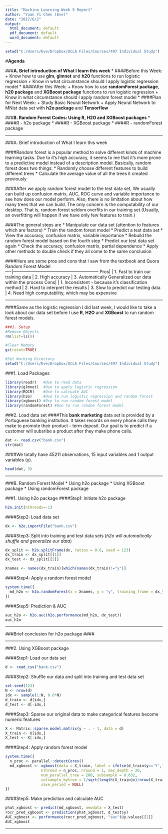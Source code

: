 ```yaml
---
title: "Machine Learning Week 9 Report"
author: "Yuan Yi Chen (Eve)"
date: "2017/6/2"
output:
  html_document: default
  pdf_document: default
  word_document: default
---
```


```r
setwd("C:/Users/Eve/Dropbox/UCLA Files/Courses/497 Individual Study")
```
#**Agenda**

###**A. Brief introduction of What I learn this week**
  * ####Before this Week: 
    + Know how to use **glm**, **glmnet** and **h20** functions to run logistic regression
    + Know in what circumstance should I apply logistic regression model
  * ####After this Week:
    + Know how to use **randomForest package**, **h20 package** and **XGBoost package** functions to run logistic regression
    + Know in what circumstance should I apply random forest model
  * ####Plan for Next Week:
    + Study Basic Neural Network
    + Apply Neural Network to MNist data set with **h2o package** and **Tensorflow**
    
###**B. Random Forest Codes: Using R, H2O and XGBoost packages**
  * ####R - h2o package
  * ####R - XGBoost package
  * ####R - randomForest package
  

***

###A. Brief introduction of What I learn this week

####Random forest is a popular method to solve different kinds of machine learning tasks. Due to it's high accuracy, it seems to me that it's more prone to a predictive model instead of a description model. Basically, random forest does two things:
  * Randomly choose different features to build different trees
  * Calculate the average value of all the trees it created previously

####After we apply random forest model to the test data set, We usually can build up confusion matrix, AUC, ROC curve and variable importance to see how does our model perform. Also, there is no limitation about how many trees that we can build. The only concern is the computability of our desktop. That is, random forest seldom overfits in our training set.(Usually, an overfitting will happen if we have only few features to train.) 

####The general steps are
  * Manipulate our data set (attention to features which are factors)
  * Train the random forest model
  * Predict a test data set
  * View the accuracy, confusion matrix, variable importance
  * Rebuild the random forest model based on the fourth step
  * Predict our test data set again
  * Check the accuracy, confusion matrix, partial dependence
  * Apply other methods to double check if they all come to the same conclusion
  

####Here are some pros and cons that I saw from the textbook and Quora
Random Forest Model           
----|-----------------------------------------------------------
Pros| 
    | 1. Fast to train our training data
    | 2. High accuracy
    | 3. Automatically Generalized our data within the process
Cons| 
    | 1. Inconsistent - because it's classification method
    | 2. Hard to interpret the results
    | 3. Slow to predict our testing data
    | 4. Need high computability, which may be expensive
    

***


####Same as the logistic regression I did last week, I would like to take a look about our data set before I use **R**, **H2O** and **XGBoost** to run random forest models.

```r
###1. Setup
#Remove Objects
rm(list=ls())

#Clear Memory
gc(reset=TRUE)

#Set Working Directory
setwd("C:/Users/Eve/Dropbox/UCLA Files/Courses/497 Individual Study")
```

###1. Load Packages
```r
library(readr)   #Use to read data
library(glmnet)  #Use to apply logistic regression
library(ROCR)    #Use to calcuate AUC
library(h2o)     #Use to run logistic regression and random forest 
library(xgboost) #Use to run random forest model
library(randomForest) #Use to run random forest model
```

###2. Load data set
####This **bank marketing** data set is provided by a Portuguese banking institution. It takes records on every phone calls they make to promote their product - term deposit. Our goal is to predict if a customer will subsribe a product after they make phone calls.

```r
dat <- read.csv("bank.csv")
str(dat)
```

####We totally have 45211 observations, 15 input variables and 1 output variables (y).

```r
head(dat, 3)
```



***

###B. Random Forest Model
  * Using h2o package
  * Using XGBoost package
  * Using randomForest package

###1. Using h2o package
####Step1: Initiate h2o package
```r
h2o.init(nthreads=-1)
```

####Step2: Load data set
```r
dx <- h2o.importFile("bank.csv")
```

####Step3: Split into training and test data sets (*h2o will automatically shuffle and generalize our data*)
```r
dx_split <- h2o.splitFrame(dx, ratios = 0.6, seed = 123)
dx_train <- dx_split[[1]]
dx_test <- dx_split[[2]]

Xnames <- names(dx_train)[which(names(dx_train)!="y")]
```


####Step4: Apply a random forest model 
```r
system.time({
  md_h2o <- h2o.randomForest(x = Xnames, y = "y", training_frame = dx_train, ntrees = 200)
})
```

####Step5: Prediction & AUC
```r
auc_h2o <- h2o.auc(h2o.performance(md_h2o, dx_test))
auc_h2o
```


***

###Brief conclusion for h2o package
####


***

###2. Using XGBoost package

####Step1: Load our data set 
```r
d <- read_csv("bank.csv")
```

####Step2: Shuffle our data and split into training and test data set

```r
set.seed(123)
N <- nrow(d)
idx <- sample(1:N, 0.6*N)
d_train <- d[idx,]
d_test <- d[-idx,]
```

####Step3: Sparse our original data to make categorical features become numeric features
```r
X <- Matrix::sparse.model.matrix(y ~ . - 1, data = d)
X_train <- X[idx,]
X_test <- X[-idx,]
```

####Step4: Apply random forest model 
```r
system.time({
  n_proc <- parallel::detectCores()
  md_xgboost <- xgboost(data = X_train, label = ifelse(d_train$y=='Y',1,0),
                nthread = n_proc, nround = 1, max_depth = 20,
                num_parallel_tree = 200, subsample = 0.632,
                colsample_bytree = 1/sqrt(length(X_train@x)/nrow(X_train)),
                save_period = NULL)
})
```
####Step5: Make prediction and calculate AUC
```r
phat_xgboost <- predict(md_xgboost, newdata = X_test)
rocr_pred_xgboost <- prediction(phat_xgboost, d_test$y)
AUC_xgboost <- performance(rocr_pred_xgboost, "auc")@y.values[[1]]
AUC_xgboost
```


***


